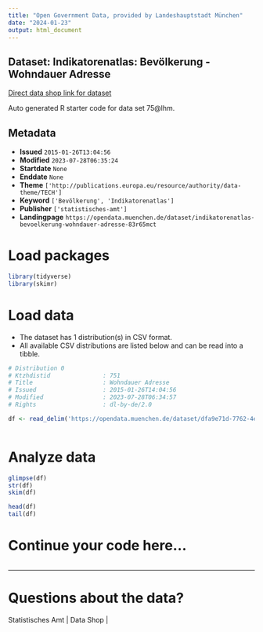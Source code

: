```yaml
---
title: "Open Government Data, provided by Landeshauptstadt München"
date: "2024-01-23"
output: html_document
---
```


## Dataset: Indikatorenatlas: Bevölkerung - Wohndauer Adresse

[Direct data shop link for dataset](https://opendata.muenchen.de/dataset/indikatorenatlas-bevoelkerung-wohndauer-adresse-83r65mct)

Auto generated R starter code for data set 75@lhm.

## Metadata

- **Issued** `2015-01-26T13:04:56`
- **Modified** `2023-07-28T06:35:24`
- **Startdate** `None`
- **Enddate** `None`
- **Theme** `['http://publications.europa.eu/resource/authority/data-theme/TECH']`
- **Keyword** `['Bevölkerung', 'Indikatorenatlas']`
- **Publisher** `['statistisches-amt']`
- **Landingpage** `https://opendata.muenchen.de/dataset/indikatorenatlas-bevoelkerung-wohndauer-adresse-83r65mct`


# Load packages

```r

library(tidyverse)
library(skimr)

```

# Load data

-   The dataset has 1 distribution(s) in CSV format.
-   All available CSV distributions are listed below and can be read into a tibble.

```r

# Distribution 0
# Ktzhdistid               : 751
# Title                    : Wohndauer Adresse
# Issued                   : 2015-01-26T14:04:56
# Modified                 : 2023-07-28T06:34:57
# Rights                   : dl-by-de/2.0

df <- read_delim('https://opendata.muenchen.de/dataset/dfa9e71d-7762-4edf-9ca5-189855affd3c/resource/0ae188ae-de93-4b6a-9ce5-fa8066ddc143/download/indikat_bevoelkerung_wohndauer_adresse_240723.csv')



```

# Analyze data

```r

glimpse(df)
str(df)
skim(df)

head(df)
tail(df)

```

# Continue your code here...

```r

```

------------------------------------------------------------------------

# Questions about the data?

Statistisches Amt | Data Shop | 

